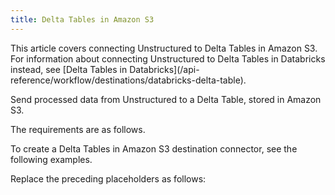 ```yaml
---
title: Delta Tables in Amazon S3
---
```


<Tip>
    This article covers connecting Unstructured to Delta Tables in Amazon S3. For information about 
    connecting Unstructured to Delta Tables in Databricks instead, see 
    [Delta Tables in Databricks](/api-reference/workflow/destinations/databricks-delta-table).
</Tip>


<FirstTimeAPIDestinationConnector />

Send processed data from Unstructured to a Delta Table, stored in Amazon S3.

The requirements are as follows.


<DeltaTablePrerequisites />

To create a Delta Tables in Amazon S3 destination connector, see the following examples.


<CodeGroup>
    <DeltaTableSDK />
    <DeltaTableAPIRESTCreate />
</CodeGroup>

Replace the preceding placeholders as follows:


<DeltaTableAPIPlaceholders />


